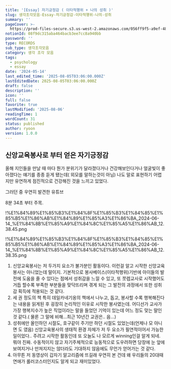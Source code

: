 ```yaml
---
title: '[Essay] 자기긍정감 ( 이타적행위 + 나의 성취 )'
slug: 생각조각모음-Essay-자기긍정감-이타적행위-나의-성취
summary: ''
pageCover: >-
  https://prod-files-secure.s3.us-west-2.amazonaws.com/056ff9f5-a9ef-486f-8acb-9eef51d06a2d/0e8bf1c6-083d-491b-8018-b14e58fef08b/%E1%84%8B%E1%85%B5%E1%84%85%E1%85%B3%E1%86%B7_%E1%84%8B%E1%85%A5%E1%86%B9%E1%84%82%E1%85%B3%E1%86%AB_%E1%84%82%E1%85%A9%E1%84%90%E1%85%B3%E1%84%87%E1%85%AE%E1%86%A8_%286%29.png?X-Amz-Algorithm=AWS4-HMAC-SHA256&X-Amz-Content-Sha256=UNSIGNED-PAYLOAD&X-Amz-Credential=ASIAZI2LB466UIGTOZN4%2F20250806%2Fus-west-2%2Fs3%2Faws4_request&X-Amz-Date=20250806T064716Z&X-Amz-Expires=3600&X-Amz-Security-Token=IQoJb3JpZ2luX2VjEDYaCXVzLXdlc3QtMiJHMEUCIQCYBthMoFUyxGAtYVItxQPSgb8PkGjSHkd9LX8pmxBv4gIgfSGua%2BZ%2Ftp59Q7AHZdYk92Mi6NAskPqZ4rXBKvU9u20q%2FwMIbxAAGgw2Mzc0MjMxODM4MDUiDADAvlkBJdbbusWyFyrcA8FPs0Kx558E3pR4Z%2BTd6OByURF447VbSuCXDykVbkrvUytmx4tXqj6PQHKGaPlaCtmxUrwkAobKPBVW75W%2FM6PM9H9KaxY6iNluJlKhxLDOYsGiP%2BA9bUFd1bWA7NGMRC8DH%2B1Pmw1nbeHtkCbpf%2FYIQzKSFwZbdQ94xTuGD44mEtq9F%2BdXdbhIIUAe8JqS7F73LUiBvtux7rsHn%2FljyhF%2FGddU97KNiLyjdoyAFbsQYM%2Bf5mcoITjEn3ivWulylT%2F%2FYgyc6zmwVQwVV864URBYIrYXPdE53zO%2Fbu7Oo8kJ4CXiftU1RAye%2FL8qaijwPucWeAn3HmY6eA4zln0C%2B4wue4fOgkLRo4hblTyQWX7uOI0kHilEsslC4pdMnASRB8YF34cLIZosTG%2FDGkaG9R3een4cvB6gumpm49%2FTlGANYi%2FAap22CFbr6%2FOh1sZgSvzcSgSzsUWC26gFl4qNaMyp3FGGJF6liwL76B29s3Kifs9FwTWEFQGHXmszI2tH6jfv88GG5hKqmhYKT6o%2FTgAd2ho92xC7YfFl%2BhmLdFbtV8wfbcSRoTvJ6Xx%2BS0JR0jvoOPXQy77fyg%2BGYoJRf5ymSAcNBMCT1gOXfPyuHe3tcvZKxxWZqzIajSDoMKnVy8QGOqUBGrBk3FaD32s78TwKVzV%2FPFlZjKxldZ6YNODIXQ3tNaI64AnsH8JMwFYFbH6J%2FnylMdfBTBmwM72F7vUEP0Qxler1wDmsgasjuIg1pwVy7ejgl0Y5E7G0o4LhW8aCQ1jV%2B1KSbVZcdv8Q8nvM5ACbmk1yqQHGfaJHcBr8a1ayxJECjD7AI3z0PfIAanTOXU4uHdr9HYBFwxMltbkc7DyXYyNJSaGz&X-Amz-Signature=5e36e0ea6aadba95302f2535a9adfb0af8d5690d66e8df40d1eefa53b1123d5e&X-Amz-SignedHeaders=host&x-amz-checksum-mode=ENABLED&x-id=GetObject
notionId: 08f9dc315aba464bacb3ee7cc8a940bb
password: ''
type: RECORDS
sub_type: 생각조각모음
category: 생각 조각 모음
tags:
  - psychology
  - essay
date: '2024-05-14'
last_edited_time: '2025-08-05T03:06:00.000Z'
lastEditedDate: 2025-08-05T03:06:00.000Z
draft: false
description: ''
icon: ''
full: false
favorite: true
lastModified: '2025-08-06'
readingTime: 1
wordCount: 31
status: published
author: ryoon
version: 1.0.0
---
```


## 신앙교육봉사로 부터 얻은 자기긍정감



올해 지인들을 만날 때 마다 뭔가 분위기가 달라졌다거나 건강해보인다거나 얼굴빛이 좋아졌다는 얘기를 종종 듣게 됐는데( 외모를 말하는것이 아님) 나도 말로 표현하기 어렵지만 유연하게 점진적으로 건강해진 것을 느끼고 있었다.


그러던 중 우연히 발견한 유튜브


8분 34초 부터 주목.


!%E1%84%89%E1%85%B3%E1%84%8F%E1%85%B3%E1%84%85%E1%85%B5%E1%86%AB%E1%84%89%E1%85%A3%E1%86%BA_2024-06-14_%E1%84%8B%E1%85%A9%E1%84%8C%E1%85%A5%E1%86%AB_12.38.45.png


!%E1%84%89%E1%85%B3%E1%84%8F%E1%85%B3%E1%84%85%E1%85%B5%E1%86%AB%E1%84%89%E1%85%A3%E1%86%BA_2024-06-14_%E1%84%8B%E1%85%A9%E1%84%8C%E1%85%A5%E1%86%AB_12.38.35.png

1. 신앙교육봉사는 저 두가지 요소가 불가분인 활동이다. 이런걸 알고 시작한 신앙교육봉사는 아니었는데 말이지. 기본적으로 봉사베이스(이타적행위)기반에 아이들의 발전에 도움을 줄 수 있다는 점에서 성취감을 느낄 수 있고, 또 쪼렙교사로 시작했어도 거듭 할수록 부족한 부분들을 맞닥뜨리며 겪게 되는 그 발전의 과정에서 또한 성취감 획득에 적용되는 것 같다.
2. 세 권 정도의 책 특히 데일카네기옹의 책에서 나누고, 돕고, 봉사할 수록 행복해진다는 내용을 읽게된 후 굉장히 논리적인 이유로 시작한 봉사였는데. 어디선가 교사가 가장 행복지수가 높은 직업이라는 말을 들었던 기억이 있는데 어느 정도 맞는 말인 것 같다.( 물론 그 말에 비해...최근 10년간 교권은.. 음...)
3. 성취에만 올인하던 시절도, 호구같이 주기만 하던 시절도 있었는데(언제나 모 아니면 도 였음) 신앙교육봉사의 생태적 환경 자체가 저 두 요소가 필연적이어서 가능한 일이었다.. 주려고 시작한 활동인데 또 오늘도 나 모르게 winning인걸 알게 되네. 뭐야 진짜. 수동적이지 않고 자기주체적으로 능동적으로 도우려하면 당장에 눈 앞에 보여지거나 만져지지는 않더라도 기대하지 않음에도 무언가 얻어가는 것 같다.
4. 아무튼 저 동영상이 갑자기 알고리즘에 뜨길래 우연히 본 건데 왜 우리들의 20대때 연애가 롤러코스터인지도 알게 되고 재미있었다.
